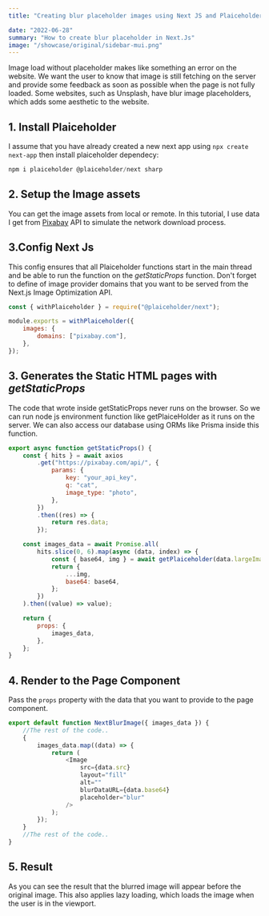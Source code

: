 ```yaml
---
title: "Creating blur placeholder images using Next JS and Plaiceholder"

date: "2022-06-28"
summary: "How to create blur placeholder in Next.Js"
image: "/showcase/original/sidebar-mui.png"
---
```


Image load without placeholder makes like something an error on the website. We want the user to know that image is still fetching on the server and provide some feedback as soon as possible when the page is not fully loaded. Some websites, such as Unsplash, have blur image placeholders, which adds some aesthetic to the website.

## 1. Install Plaiceholder

I assume that you have already created a new next app using `npx create next-app` then install plaiceholder dependecy:

```javascript
npm i plaiceholder @plaiceholder/next sharp
```

## 2. Setup the Image assets

You can get the image assets from local or remote. In this tutorial, I use data I get from [Pixabay](https://pixabay.com/api/docs/) API to simulate the network download process.

## 3.Config Next Js

This config ensures that all Plaiceholder functions start in the main thread and be able to run the function on the _getStaticProps_ function. Don't forget to define of image provider domains that you want to be served from the Next.js Image Optimization API.

```javascript
const { withPlaiceholder } = require("@plaiceholder/next");

module.exports = withPlaiceholder({
    images: {
        domains: ["pixabay.com"],
    },
});
```

## 3. Generates the Static HTML pages with _getStaticProps_

The code that wrote inside getStaticProps never runs on the browser. So we can run node js environment function like getPlaiceHolder as it runs on the server. We can also access our database using ORMs like Prisma inside this function.

```javascript
export async function getStaticProps() {
    const { hits } = await axios
        .get("https://pixabay.com/api/", {
            params: {
                key: "your_api_key",
                q: "cat",
                image_type: "photo",
            },
        })
        .then((res) => {
            return res.data;
        });

    const images_data = await Promise.all(
        hits.slice(0, 6).map(async (data, index) => {
            const { base64, img } = await getPlaiceholder(data.largeImageURL);
            return {
                ...img,
                base64: base64,
            };
        })
    ).then((value) => value);

    return {
        props: {
            images_data,
        },
    };
}
```

## 4. Render to the Page Component

Pass the `props` property with the data that you want to provide to the page component.

```javascript
export default function NextBlurImage({ images_data }) {
    //The rest of the code..
    {
        images_data.map((data) => {
            return (
                <Image
                    src={data.src}
                    layout="fill"
                    alt=""
                    blurDataURL={data.base64}
                    placeholder="blur"
                />
            );
        });
    }
    //The rest of the code..
}
```

## 5. Result

As you can see the result that the blurred image will appear before the original image. This also applies lazy loading, which loads the image when the user is in the viewport.

<ImageMDX src="https://i.giphy.com/media/5QS6KC8SoaQjMTtgrP/giphy.gif" />
